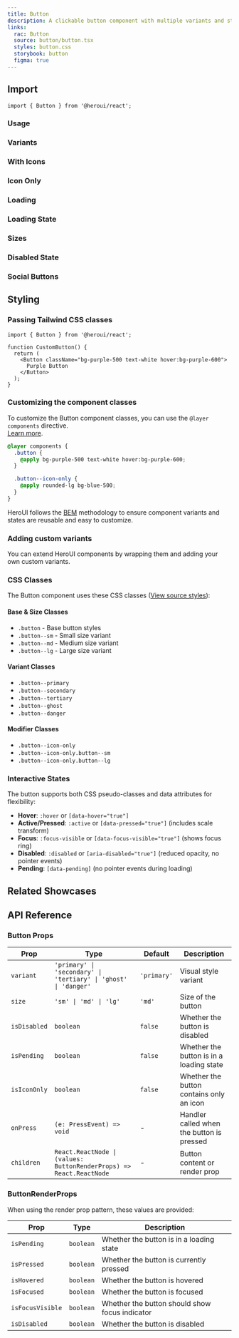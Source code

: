 ```yaml
---
title: Button
description: A clickable button component with multiple variants and states
links:
  rac: Button
  source: button/button.tsx
  styles: button.css
  storybook: button
  figma: true
---
```


## Import

```tsx
import { Button } from '@heroui/react';
```

### Usage

<ComponentPreview
  name="button-basic"
/>

### Variants


<ComponentPreview
  name="button-variants"
/>

### With Icons

<ComponentPreview
  name="button-with-icons"
/>

### Icon Only

<ComponentPreview
  name="button-icon-only"
/>

### Loading

<ComponentPreview
  name="button-loading"
/>

### Loading State

<ComponentPreview
  name="button-loading-state"
/>

### Sizes

<ComponentPreview
  name="button-sizes"
/>

### Disabled State


<ComponentPreview
  name="button-disabled"
/>

### Social Buttons

<ComponentPreview
  name="button-social"
/>

<RelatedShowcases component="Button" />

## Styling

### Passing Tailwind CSS classes

```tsx
import { Button } from '@heroui/react';

function CustomButton() {
  return (
    <Button className="bg-purple-500 text-white hover:bg-purple-600">
      Purple Button
    </Button>
  );
}
```

### Customizing the component classes

To customize the Button component classes, you can use the `@layer components` directive.
<br/>[Learn more](https://tailwindcss.com/docs/adding-custom-styles#adding-component-classes).

```css
@layer components {
  .button {
    @apply bg-purple-500 text-white hover:bg-purple-600;
  }

  .button--icon-only {
    @apply rounded-lg bg-blue-500;
  }
}
```

HeroUI follows the [BEM](https://getbem.com/) methodology to ensure component variants and states are reusable and easy to customize.

### Adding custom variants

You can extend HeroUI components by wrapping them and adding your own custom variants.

<ComponentPreview
  name="button-custom-variants"
/>

### CSS Classes

The Button component uses these CSS classes ([View source styles](https://github.com/heroui-inc/heroui/blob/v3/packages/styles/components/button.css)):

#### Base & Size Classes
- `.button` - Base button styles
- `.button--sm` - Small size variant
- `.button--md` - Medium size variant
- `.button--lg` - Large size variant

#### Variant Classes
- `.button--primary`
- `.button--secondary`
- `.button--tertiary`
- `.button--ghost`
- `.button--danger`

#### Modifier Classes
- `.button--icon-only`
- `.button--icon-only.button--sm`
- `.button--icon-only.button--lg`

### Interactive States

The button supports both CSS pseudo-classes and data attributes for flexibility:

- **Hover**: `:hover` or `[data-hover="true"]`
- **Active/Pressed**: `:active` or `[data-pressed="true"]` (includes scale transform)
- **Focus**: `:focus-visible` or `[data-focus-visible="true"]` (shows focus ring)
- **Disabled**: `:disabled` or `[aria-disabled="true"]` (reduced opacity, no pointer events)
- **Pending**: `[data-pending]` (no pointer events during loading)

## Related Showcases

<RelatedShowcases component="Button" />

## API Reference

### Button Props

| Prop | Type | Default | Description |
|------|------|---------|-------------|
| `variant` | `'primary' \| 'secondary' \| 'tertiary' \| 'ghost' \| 'danger'` | `'primary'` | Visual style variant |
| `size` | `'sm' \| 'md' \| 'lg'` | `'md'` | Size of the button |
| `isDisabled` | `boolean` | `false` | Whether the button is disabled |
| `isPending` | `boolean` | `false` | Whether the button is in a loading state |
| `isIconOnly` | `boolean` | `false` | Whether the button contains only an icon |
| `onPress` | `(e: PressEvent) => void` | - | Handler called when the button is pressed |
| `children` | `React.ReactNode \| (values: ButtonRenderProps) => React.ReactNode` | - | Button content or render prop |

### ButtonRenderProps

When using the render prop pattern, these values are provided:

| Prop | Type | Description |
|------|------|-------------|
| `isPending` | `boolean` | Whether the button is in a loading state |
| `isPressed` | `boolean` | Whether the button is currently pressed |
| `isHovered` | `boolean` | Whether the button is hovered |
| `isFocused` | `boolean` | Whether the button is focused |
| `isFocusVisible` | `boolean` | Whether the button should show focus indicator |
| `isDisabled` | `boolean` | Whether the button is disabled |

